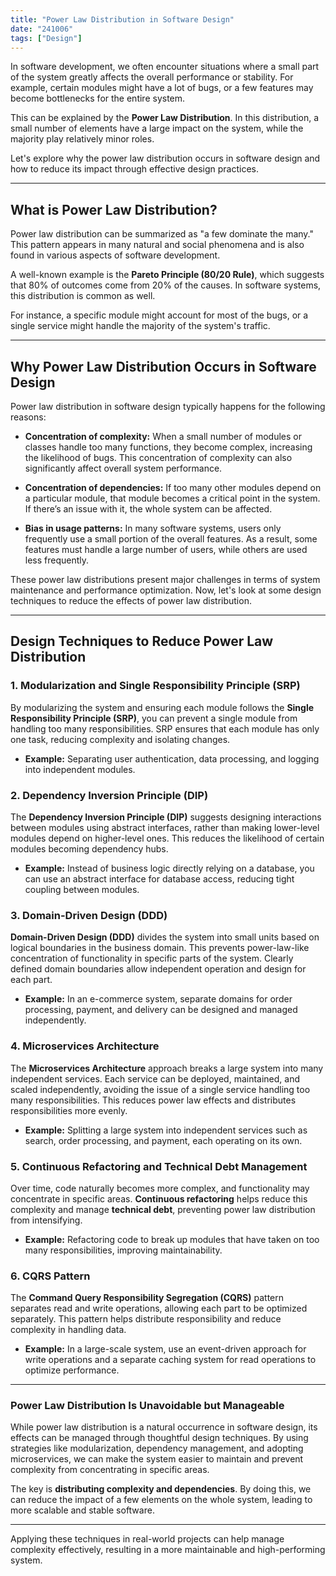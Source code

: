 ```yaml
---
title: "Power Law Distribution in Software Design"
date: "241006"
tags: ["Design"]
---
```


In software development, we often encounter situations where a small part of the system greatly affects the overall performance or stability. For example, certain modules might have a lot of bugs, or a few features may become bottlenecks for the entire system.

This can be explained by the **Power Law Distribution**. In this distribution, a small number of elements have a large impact on the system, while the majority play relatively minor roles.

Let's explore why the power law distribution occurs in software design and how to reduce its impact through effective design practices.

---

## What is Power Law Distribution?

Power law distribution can be summarized as "a few dominate the many." This pattern appears in many natural and social phenomena and is also found in various aspects of software development.

A well-known example is the **Pareto Principle (80/20 Rule)**, which suggests that 80% of outcomes come from 20% of the causes. In software systems, this distribution is common as well.

For instance, a specific module might account for most of the bugs, or a single service might handle the majority of the system's traffic.

---

## Why Power Law Distribution Occurs in Software Design

Power law distribution in software design typically happens for the following reasons:

- **Concentration of complexity:** When a small number of modules or classes handle too many functions, they become complex, increasing the likelihood of bugs. This concentration of complexity can also significantly affect overall system performance.
- **Concentration of dependencies:** If too many other modules depend on a particular module, that module becomes a critical point in the system. If there’s an issue with it, the whole system can be affected.

- **Bias in usage patterns:** In many software systems, users only frequently use a small portion of the overall features. As a result, some features must handle a large number of users, while others are used less frequently.

These power law distributions present major challenges in terms of system maintenance and performance optimization. Now, let's look at some design techniques to reduce the effects of power law distribution.

---

## Design Techniques to Reduce Power Law Distribution

### 1. **Modularization and Single Responsibility Principle (SRP)**

By modularizing the system and ensuring each module follows the **Single Responsibility Principle (SRP)**, you can prevent a single module from handling too many responsibilities. SRP ensures that each module has only one task, reducing complexity and isolating changes.

- **Example:** Separating user authentication, data processing, and logging into independent modules.

### 2. **Dependency Inversion Principle (DIP)**

The **Dependency Inversion Principle (DIP)** suggests designing interactions between modules using abstract interfaces, rather than making lower-level modules depend on higher-level ones. This reduces the likelihood of certain modules becoming dependency hubs.

- **Example:** Instead of business logic directly relying on a database, you can use an abstract interface for database access, reducing tight coupling between modules.

### 3. **Domain-Driven Design (DDD)**

**Domain-Driven Design (DDD)** divides the system into small units based on logical boundaries in the business domain. This prevents power-law-like concentration of functionality in specific parts of the system. Clearly defined domain boundaries allow independent operation and design for each part.

- **Example:** In an e-commerce system, separate domains for order processing, payment, and delivery can be designed and managed independently.

### 4. **Microservices Architecture**

The **Microservices Architecture** approach breaks a large system into many independent services. Each service can be deployed, maintained, and scaled independently, avoiding the issue of a single service handling too many responsibilities. This reduces power law effects and distributes responsibilities more evenly.

- **Example:** Splitting a large system into independent services such as search, order processing, and payment, each operating on its own.

### 5. **Continuous Refactoring and Technical Debt Management**

Over time, code naturally becomes more complex, and functionality may concentrate in specific areas. **Continuous refactoring** helps reduce this complexity and manage **technical debt**, preventing power law distribution from intensifying.

- **Example:** Refactoring code to break up modules that have taken on too many responsibilities, improving maintainability.

### 6. **CQRS Pattern**

The **Command Query Responsibility Segregation (CQRS)** pattern separates read and write operations, allowing each part to be optimized separately. This pattern helps distribute responsibility and reduce complexity in handling data.

- **Example:** In a large-scale system, use an event-driven approach for write operations and a separate caching system for read operations to optimize performance.

---

### Power Law Distribution Is Unavoidable but Manageable

While power law distribution is a natural occurrence in software design, its effects can be managed through thoughtful design techniques. By using strategies like modularization, dependency management, and adopting microservices, we can make the system easier to maintain and prevent complexity from concentrating in specific areas.

The key is **distributing complexity and dependencies**. By doing this, we can reduce the impact of a few elements on the whole system, leading to more scalable and stable software.

---

Applying these techniques in real-world projects can help manage complexity effectively, resulting in a more maintainable and high-performing system.
